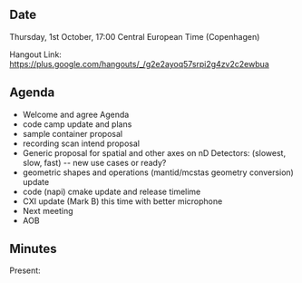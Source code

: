 ==Date==

Thursday, 1st October, 17:00 Central European Time (Copenhagen)

Hangout Link: https://plus.google.com/hangouts/_/g2e2ayoq57srpi2g4zv2c2ewbua

==Agenda==

* Welcome and agree Agenda
* code camp update and plans
* sample container proposal
* recording scan intend proposal
* Generic proposal for spatial and other axes on nD Detectors: (slowest, slow, fast) -- new use cases or ready?
* geometric shapes and operations (mantid/mcstas geometry conversion) update
* code (napi) cmake update and release timelime
* CXI update (Mark B) this time with better microphone
* Next meeting
* AOB

==Minutes==

Present:
